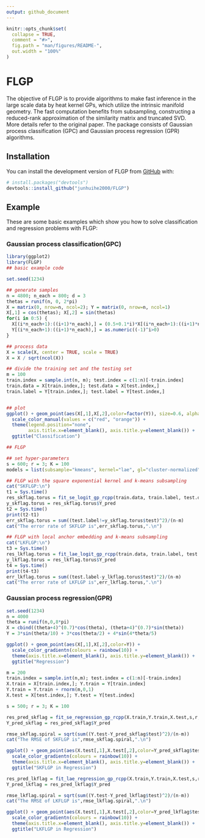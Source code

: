 ```yaml
---
output: github_document
---
```


<!-- README.md is generated from README.Rmd. Please edit that file -->

```r
knitr::opts_chunk$set(
  collapse = TRUE,
  comment = "#>",
  fig.path = "man/figures/README-",
  out.width = "100%"
)
```

# FLGP

<!-- badges: start -->
<!-- badges: end -->

The objective of FLGP is to provide algorithms to make fast inference
in the large scale data by heat kernel GPs, which utilize the intrinsic manifold 
geometry. The fast computation benefits from subsampling, constructing 
a reduced-rank approximation of the similarity matrix and truncated SVD.
More details refer to the original paper. The package consists of
Gaussian process classification (GPC) and Gaussian process regression (GPR)
algorithms.

## Installation

You can install the development version of FLGP from [GitHub](https://github.com/) with:

``` r
# install.packages("devtools")
devtools::install_github("junhuihe2000/FLGP")
```

## Example

These are some basic examples which show you how to solve classification and regression 
problems with FLGP:

### Gaussian process classification(GPC)

```r
library(ggplot2)
library(FLGP)
## basic example code

set.seed(1234)
```

```r
## generate samples
n = 4800; n_each = 800; d = 3
thetas = runif(n, 0, 2*pi)
X = matrix(0, nrow=n, ncol=2); Y = matrix(0, nrow=n, ncol=1)
X[,1] = cos(thetas); X[,2] = sin(thetas)
for(i in 0:5) {
  X[(i*n_each+1):((i+1)*n_each),] = (0.5+0.1*i)*X[(i*n_each+1):((i+1)*n_each),]
  Y[(i*n_each+1):((i+1)*n_each),] = as.numeric((-1)^i>0)
}

## process data
X = scale(X, center = TRUE, scale = TRUE)
X = X / sqrt(ncol(X))

## divide the training set and the testing set
m = 100
train.index = sample.int(n, m); test.index = c(1:n)[-train.index]
train.data = X[train.index,]; test.data = X[test.index,]
train.label = Y[train.index,]; test.label = Y[test.index,]


## plot
ggplot() + geom_point(aes(X[,1],X[,2],color=factor(Y)), size=0.6, alpha=0.6) +
  scale_color_manual(values = c("red", "orange")) + 
  theme(legend.position="none", 
        axis.title.x=element_blank(), axis.title.y=element_blank()) +
  ggtitle("Classification")
```

```r
## FLGP

## set hyper-parameters
s = 600; r = 3; K = 100
models = list(subsample="kmeans", kernel="lae", gl="cluster-normalized", root=TRUE)
```

```r
## FLGP with the square exponential kernel and k-means subsampling
cat("SKFLGP:\n")
t1 = Sys.time()
res_skflag.torus = fit_se_logit_gp_rcpp(train.data, train.label, test.data, s, r, K, models = models)
y_skflag.torus = res_skflag.torus$Y_pred
t2 = Sys.time()
print(t2-t1)
err_skflag.torus = sum((test.label!=y_skflag.torus$test)^2)/(n-m)
cat("The error rate of SKFLGP is",err_skflag.torus,".\n")
```

```r
## FLGP with local anchor embedding and k-means subsampling
cat("LKFLGP:\n")
t3 = Sys.time()
res_lkflag.torus = fit_lae_logit_gp_rcpp(train.data, train.label, test.data, s, r, K, models = models)
y_lkflag.torus = res_lkflag.torus$Y_pred
t4 = Sys.time()
print(t4-t3)
err_lkflag.torus = sum((test.label-y_lkflag.torus$test)^2)/(n-m)
cat("The error rate of LKFLGP is",err_lkflag.torus,".\n")
```


### Gaussian process regression(GPR)

```r
set.seed(1234)
n = 4000
theta = runif(n,0,8*pi)
X = cbind((theta+4)^(0.7)*cos(theta), (theta+4)^(0.7)*sin(theta))
Y = 3*sin(theta/10) + 3*cos(theta/2) + 4*sin(4*theta/5)

ggplot() + geom_point(aes(X[,1],X[,2],color=Y)) +
  scale_color_gradientn(colours = rainbow(10)) +
  theme(axis.title.x=element_blank(), axis.title.y=element_blank()) +
  ggtitle("Regression")
```

```r
m = 200
train.index = sample.int(n,m); test.index = c(1:n)[-train.index]
X.train = X[train.index,]; Y.train = Y[train.index]
Y.train = Y.train + rnorm(m,0,1)
X.test = X[test.index,]; Y.test = Y[test.index]
```

```r
s = 500; r = 3; K = 100
```

```r
res_pred_skflag = fit_se_regression_gp_rcpp(X.train,Y.train,X.test,s,r,K,models=models)
Y_pred_skflag = res_pred_skflag$Y_pred
```

```r
rmse_skflag.spiral = sqrt(sum((Y.test-Y_pred_skflag$test)^2)/(n-m))
cat("The RMSE of SKFLGP is",rmse_skflag.spiral,".\n")
```

```r
ggplot() + geom_point(aes(X.test[,1],X.test[,2],color=Y_pred_skflag$test)) +
  scale_color_gradientn(colours = rainbow(10)) +
  theme(axis.title.x=element_blank(), axis.title.y=element_blank()) +
  ggtitle("SKFLGP in Regression")
```

```r
res_pred_lkflag = fit_lae_regression_gp_rcpp(X.train,Y.train,X.test,s,r,K,models=models)
Y_pred_lkflag = res_pred_lkflag$Y_pred
```


```r
rmse_lkflag.spiral = sqrt(sum((Y.test-Y_pred_lkflag$test)^2)/(n-m))
cat("The RMSE of LKFLGP is",rmse_lkflag.spiral,".\n")
```

```r
ggplot() + geom_point(aes(X.test[,1],X.test[,2],color=Y_pred_lkflag$test)) +
  scale_color_gradientn(colours = rainbow(10)) +
  theme(axis.title.x=element_blank(), axis.title.y=element_blank()) +
  ggtitle("LKFLGP in Regression")
```
